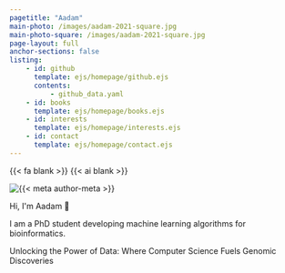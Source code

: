 ```yaml
---
pagetitle: "Aadam"
main-photo: /images/aadam-2021-square.jpg
main-photo-square: /images/aadam-2021-square.jpg
page-layout: full
anchor-sections: false
listing:
    - id: github
      template: ejs/homepage/github.ejs
      contents:
          - github_data.yaml
    - id: books
      template: ejs/homepage/books.ejs
    - id: interests
      template: ejs/homepage/interests.ejs
    - id: contact
      template: ejs/homepage/contact.ejs
---
```


{{< fa blank >}} {{< ai blank >}}

::: {.homepage}

```{=html}
<div class="card-container">
    <div class="profile-card">
        <div class="grid">
            <div class="img-container">
                <img
                    src="/images/image_animated.svg"
                    alt="{{< meta author-meta >}}"
                />
            </div>
            <div class="bio-container">
                <p class="greeting">
                Hi, I'm Aadam <span style="white-space: nowrap;">👋</span>
                </p>
                <p class="tagline">
                I am a PhD student developing machine learning algorithms for bioinformatics.
                </p>
                <p class="mission">
                Unlocking the Power of Data: Where Computer Science Fuels Genomic Discoveries
                </p>
        </div>
        </div>
    </div>
</div>
```


::: {.grid .my-4}


::: {.g-col-12 .g-col-md-6 .mb-4 .w-full .h-full}

::: {#github .w-full .h-full}
:::

:::

::: {.g-col-12 .g-col-md-6 .mb-4 .w-full .h-full}

::: {#books .w-full .h-full}
:::

:::

:::

::: {.grid .my-4}


::: {.g-col-12 .g-col-md-6 .mb-4 .w-full .h-full}

::: {#interests .w-full .h-full}
:::

:::

::: {.g-col-12 .g-col-md-6 .mb-4 .w-full .h-full}

::: {#contact .w-full .h-full}
:::

:::

:::

:::

